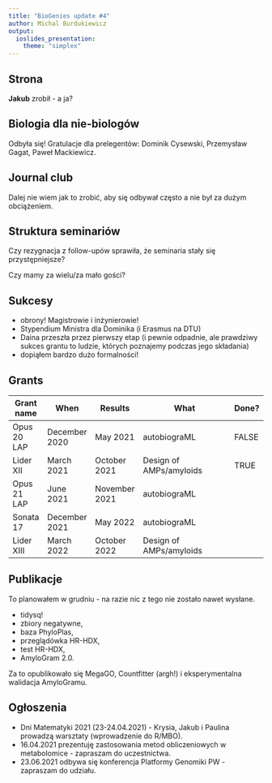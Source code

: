 ```yaml
---
title: "BioGenies update #4"
author: Michal Burdukiewicz
output: 
  ioslides_presentation:
    theme: "simplex"
---
```



<link href="https://fonts.googleapis.com/css?family=Montserrat&display=swap" rel="stylesheet">

<style>
slides > slide {
  font-family: 'Montserrat', sans-serif;
}

.center {
  display: block;
  margin-left: auto;
  margin-right: auto;

}


</style>

## Strona

**Jakub** zrobił - a ja?

## Biologia dla nie-biologów

Odbyła się! Gratulacje dla prelegentów: Dominik Cysewski, Przemysław Gagat, Paweł Mackiewicz.

## Journal club

Dalej nie wiem jak to zrobić, aby się odbywał często a nie był za dużym obciążeniem.

## Struktura seminariów

Czy rezygnacja z follow-upów sprawiła, że seminaria stały się przystępniejsze?

Czy mamy za wielu/za mało gości?

## Sukcesy

 - obrony! Magistrowie i inżynierowie!
 - Stypendium Ministra dla Dominika (i Erasmus na DTU)
 - Daina przeszła przez pierwszy etap (i pewnie odpadnie, ale prawdziwy sukces grantu to ludzie, których poznajemy podczas jego składania)
 - dopiąłem bardzo dużo formalności!

## Grants

| Grant name  | When          | Results       | What                                                                            |Done? |
|-------------|---------------|---------------|---------------------------------------------------------------------------------|------|
| Opus 20 LAP | December 2020 | May 2021      | autobiograML                                                                    |FALSE |
| Lider XII   | March 2021    | October 2021  | Design of AMPs/amyloids                                                         |TRUE  |
| Opus 21 LAP | June 2021     | November 2021 | autobiograML                                                                    |      |
| Sonata 17   | December 2021 | May 2022      | autobiograML                                                                    |      |
| Lider XIII  | March 2022    | October 2022  | Design of AMPs/amyloids                                                         |      |

## Publikacje

To planowałem w grudniu - na razie nic z tego nie zostało nawet wysłane.

 - tidysq!
 - zbiory negatywne,
 - baza PhyloPlas,
 - przeglądówka HR-HDX,
 - test HR-HDX,
 - AmyloGram 2.0.
 
Za to opublikowało się MegaGO, Countfitter (argh!) i eksperymentalna walidacja AmyloGramu.

## Ogłoszenia
 
 - Dni Matematyki 2021 (23-24.04.2021) - Krysia, Jakub i Paulina prowadzą warsztaty (wprowadzenie do R/MBO). 
 - 16.04.2021 prezentuję zastosowania metod obliczeniowych w metabolomice - zapraszam do uczestnictwa.
 - 23.06.2021 odbywa się konferencja Platformy Genomiki PW - zapraszam do udziału.
